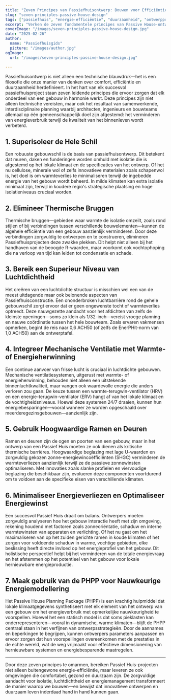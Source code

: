 ```yaml
---
title: "Zeven Principes van Passiefhuisontwerp: Bouwen voor Efficiëntie en Comfort"
slug: "seven-principles-passive-house-design"
tags: ["passiefhuis", "energie-efficiëntie", "duurzaamheid", "ontwerpprincipes"]
excerpt: "Verken de zeven fundamentele principes van Passive House-ontwerp die zorgen voor superieure energie-efficiëntie, uitzonderlijke binnenluchtkwaliteit en blijvend comfort in elk klimaat."
coverImage: "/images/seven-principles-passive-house-design.jpg"
date: "2025-02-26"
author:
  name: "Passiefhuisgids"
  picture: "/images/author.jpg"
ogImage:
  url: "/images/seven-principles-passive-house-design.jpg"

---
```

Passiefhuisontwerp is niet alleen een technische blauwdruk—het is een filosofie die onze manier van denken over comfort, efficiëntie en duurzaamheid herdefinieert. In het hart van elk succesvol passiefhuisproject staan zeven leidende principes die ervoor zorgen dat elk onderdeel van een gebouw in harmonie werkt. Deze principes zijn niet alleen technische vereisten, maar ook het resultaat van samenwerkende, interdisciplinaire planning waarbij architecten, ingenieurs en bouwteams allemaal op één gemeenschappelijk doel zijn afgestemd: het verminderen van energieverbruik terwijl de kwaliteit van het binnenleven wordt verbeterd.

## 1. Superisoleer de Hele Schil

Een robuuste gebouwschil is de basis van passiefhuisontwerp. Dit betekent dat muren, daken en funderingen worden omhuld met isolatie die is afgestemd op het lokale klimaat en de specificaties van het ontwerp. Of het nu cellulose, minerale wol of zelfs innovatieve materialen zoals schapenwol is, het doel is om warmteverlies te minimaliseren terwijl de ingebedde energie van het gebouw wordt beheerd. In milde klimaten kan extra isolatie minimaal zijn, terwijl in koudere regio's strategische plaatsing en hoge isolatieniveaus cruciaal worden.
## 2. Elimineer Thermische Bruggen

Thermische bruggen—gebieden waar warmte de isolatie omzeilt, zoals rond stijlen of bij verbindingen tussen verschillende bouwelementen—kunnen de algehele efficiëntie van een gebouw aanzienlijk verminderen. Door deze verbindingen zorgvuldig te ontwerpen en te construeren, elimineren Passiefhuisprojecten deze zwakke plekken. Dit helpt niet alleen bij het handhaven van de beoogde R-waarden, maar voorkomt ook vochtophoping die na verloop van tijd kan leiden tot condensatie en schade.

## 3. Bereik een Superieur Niveau van Luchtdichtheid

Het creëren van een luchtdichte structuur is misschien wel een van de meest uitdagende maar ook belonende aspecten van Passiefhuisconstructie. Een ononderbroken luchtbarrière rond de gehele gebouwschil zorgt ervoor dat er geen ongewenste tocht of warmteverlies optreedt. Deze nauwgezette aandacht voor het afdichten van zelfs de kleinste openingen—soms zo klein als 1/32-inch—vereist vroege planning en nauwe coördinatie tussen het hele bouwteam. Zoals ervaren vakmensen opmerken, begint de reis naar 0,6 ACH50 (of zelfs de EnerPHit-norm van 1,0 ACH50) aan de ontwerptafel.
## 4. Integreer Mechanische Ventilatie met Warmte- of Energieherwinning

Een continue aanvoer van frisse lucht is cruciaal in luchtdichte gebouwen. Mechanische ventilatiesystemen, uitgerust met warmte- of energieherwinning, behouden niet alleen een uitstekende binnenluchtkwaliteit, maar vangen ook waardevolle energie die anders verloren zou gaan. De keuze tussen een warmte-terugwin-ventilator (HRV) en een energie-terugwin-ventilator (ERV) hangt af van het lokale klimaat en de vochtigheidsniveaus. Hoewel deze systemen 24/7 draaien, kunnen hun energiebesparingen—vooral wanneer ze worden opgeschaald over meerderegezinsgebouwen—aanzienlijk zijn.

## 5. Gebruik Hoogwaardige Ramen en Deuren

Ramen en deuren zijn de ogen en poorten van een gebouw, maar in het ontwerp van een Passief Huis moeten ze ook dienen als kritische thermische barrières. Hoogwaardige beglazing met lage U-waarden en zorgvuldig gekozen zonne-energiewincoëfficiënten (SHGC) verminderen de warmteverliezen aanzienlijk terwijl ze de passieve zonnewinsten optimaliseren. Met innovaties zoals slanke profielen en viervoudige beglazing die beschikbaar zijn, evolueren deze componenten voortdurend om te voldoen aan de specifieke eisen van verschillende klimaten.
## 6. Minimaliseer Energieverliezen en Optimaliseer Energiewinst

Een succesvol Passief Huis draait om balans. Ontwerpers moeten zorgvuldig analyseren hoe het gebouw interactie heeft met zijn omgeving, rekening houdend met factoren zoals zonneoriëntatie, schaduw en interne warmtewinsten van apparaten en verlichting. Of het nu gaat om het maximaliseren van op het zuiden gerichte ramen in koude klimaten of het zorgen voor voldoende schaduw in warme, vochtige gebieden, elke beslissing heeft directe invloed op het energieprofiel van het gebouw. Dit holistische perspectief helpt bij het verminderen van de totale energievraag en het afstemmen op het potentieel van het gebouw voor lokale hernieuwbare energieproductie.

## 7. Maak gebruik van de PHPP voor Nauwkeurige Energiemodellering

Het Passive House Planning Package (PHPP) is een krachtig hulpmiddel dat lokale klimaatgegevens synthetiseert met elk element van het ontwerp van een gebouw om het energieverbruik met opmerkelijke nauwkeurigheid te voorspellen. Hoewel het een statisch model is dat soms pieklasten kan onderrepresenteren—vooral in dynamische, warme klimaten—blijft de PHPP centraal staan in het verfijnen van ontwerpsstrategieën. Door de aannames en beperkingen te begrijpen, kunnen ontwerpers parameters aanpassen en ervoor zorgen dat hun voorspellingen overeenkomen met de prestaties in de echte wereld, wat de weg vrijmaakt voor effectieve dimensionering van hernieuwbare systemen en energiebesparende maatregelen.

---

Door deze zeven principes te omarmen, bereiken Passief Huis-projecten niet alleen buitengewone energie-efficiëntie, maar leveren ze ook omgevingen die comfortabel, gezond en duurzaam zijn. De zorgvuldige aandacht voor isolatie, luchtdichtheid en energiemanagement transformeert de manier waarop we bouwen—en bewijst dat innovatieve ontwerpen en duurzaam leven inderdaad hand in hand kunnen gaan.
